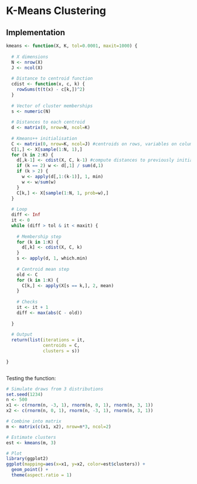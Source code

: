 # K-Means Clustering

<!-- Discussion of the model goes here -->


## Implementation
```r

kmeans <- function(X, K, tol=0.0001, maxit=1000) {
  
  # X dimensions
  N <- nrow(X)
  J <- ncol(X)
  
  # Distance to centroid function
  cdist <- function(x, c, k) {
    rowSums(t(t(x) - c[k,])^2)
  }
  
  # Vector of cluster memberships
  s <- numeric(N)
  
  # Distances to each centroid
  d <- matrix(0, nrow=N, ncol=K)
  
  # Kmeans++ initialisation
  C <- matrix(0, nrow=K, ncol=J) #centroids on rows, variables on columns
  C[1,] <- X[sample(1:N, 1),]
  for (k in 2:K) {
    d[,k-1] <- cdist(X, C, k-1) #compute distances to previously initialised centroid
    if (k == 2) w <- d[,1] / sum(d,1)
    if (k > 2) {
      w <- apply(d[,1:(k-1)], 1, min)
      w <- w/sum(w)
    }
    C[k,] <- X[sample(1:N, 1, prob=w),]
  }
  
  # Loop
  diff <- Inf
  it <- 0
  while (diff > tol & it < maxit) {
    
    # Membership step
    for (k in 1:K) {
      d[,k] <- cdist(X, C, k)
    }
    s <- apply(d, 1, which.min)
    
    # Centroid mean step
    old <- C
    for (k in 1:K) {
      C[k,] <- apply(X[s == k,], 2, mean)
    }
    
    # Checks
    it <- it + 1
    diff <- max(abs(C - old))
    
  }
  
  # Output
  return(list(iterations = it,
              centroids = C,
              clusters = s))
  
}



```


Testing the function:

```r

# Simulate draws from 3 distributions
set.seed(1234)
n <- 500
x1 <- c(rnorm(n, -3, 1), rnorm(n, 0, 1), rnorm(n, 3, 1))
x2 <- c(rnorm(n, 0, 1), rnorm(n, -3, 1), rnorm(n, 3, 1))

# Combine into matrix
m <- matrix(c(x1, x2), nrow=n*3, ncol=2)

# Estimate clusters
est <- kmeans(m, 3)

# Plot 
library(ggplot2)
ggplot(mapping=aes(x=x1, y=x2, color=est$clusters)) +
  geom_point() +
  theme(aspect.ratio = 1)

```
